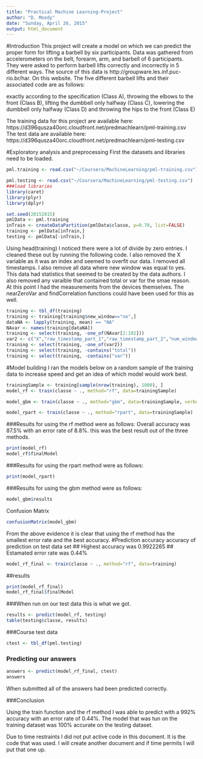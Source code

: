 ```yaml
---
title: "Practical Machine Learning-Project"
author: "D. Moody"
date: "Sunday, April 26, 2015"
output: html_document
---
```

#Introduction
This project will create a model on which we can predict the proper form for lifting a barbell by six participants. Data was gathered from accelerometers on the belt, forearm, arm, and barbell of 6 participants. They were asked to perform barbell lifts correctly and incorrectly in 5 different ways. The source of this data is http://groupware.les.inf.puc-rio.br/har. On this website. The five different barbell lifts and their associated code are as follows:

exactly according to the specification (Class A),
throwing the elbows to the front (Class B),
lifting the dumbbell only halfway (Class C),
lowering the dumbbell only halfway (Class D) and
throwing the hips to the front (Class E)

The training data for this project are available here: 
https://d396qusza40orc.cloudfront.net/predmachlearn/pml-training.csv
The test data are available here: 
https://d396qusza40orc.cloudfront.net/predmachlearn/pml-testing.csv


#Exploratory analysis and preprocessing
First the datasets and libraries need to be loaded.


```r
pml.training <- read.csv("~/Coursera/MachineLearning/pml-training.csv")

pml.testing <- read.csv("~/Coursera/MachineLearning/pml-testing.csv")
###load libraries
library(caret)
library(plyr)
library(dplyr)

set.seed(20152015)
pmlData <- pml.training
inTrain <- createDataPartition(pmlData$classe, p=0.70, list=FALSE)
training <- pmlData[inTrain,]
testing <- pmlData[-inTrain,]
```


Using head(training) I noticed there were a lot of divide by zero entries. I cleaned these out by running the following code. I also removed the X variable as it was an index and seemed to overfit our data. I removed all timestamps. I also remove all data where new window was equal to yes. This data had statistics that seemed to be created by the data authors. I also removed any varaible that contained total or var for the smae reason. At this point I had the measurements from the devices themselves. The nearZeroVar and findCorrelation functions could have been used for this as well.
```r
training <- tbl_df(training)
training <- training[training$new_window=="no",]
dataNA <- lapply(training, mean) == "NA"
NAvar <- names(training[dataNA])
training <- select(training, -one_of(NAvar[2:102]))
var2 <- c("X","raw_timestamp_part_1","raw_timestamp_part_2","num_window" )
training <- select(training, -one_of(var2))
training <- select(training, -contains("total"))
training <- select(training, -contains("var"))
```

#Model building
I ran the models below on a random sample of the training data to increase speed and get an idea of which model would work best.
```r
trainingSample <- training[sample(nrow(training), 1000), ]
model_rf <- train(classe ~ ., method="rf", data=trainingSample)

model_gbm <- train(classe ~ ., method="gbm", data=trainingSample, verbose=FALSE)

model_rpart <- train(classe ~ ., method="rpart", data=trainingSample)
```
###Results for using the rf method were as follows:
Overall accuracy was 87.5% with an error rate of 8.8%. this was the best result out of the three methods.
```r
print(model_rf)
model_rf$finalModel
```

 
###Results for using the rpart method were as follows:
```r
print(model_rpart)
```
 
###Results for using the gbm method were as follows:
```r
model_gbm$results
```
Confusion Matrix

```r
confusionMatrix(model_gbm)
```


From the above evidence it is clear that using the rf method has the smallest error rate and the best accuracy.
#Prediction accuracy
accuracy of prediction on test data set
## Highest accuracy was 0.9922265
## Estamated error rate was 0.44%
```r
model_rf_final <- train(classe ~ ., method="rf", data=training)
```
##results
```r
print(model_rf_final)
model_rf_final$finalModel
```




###When run on our test data this is what we got.
```r
results <- predict(model_rf, testing)
table(testing$classe, results)
```
###Course test data
```r
ctest <- tbl_df(pml.testing)
```
### Predicting our answers
```r
answers <- predict(model_rf_final, ctest)
answers 
```
When submitted all of the answers had been predicted correctly.

###Conclusion

Using the train function and the rf method I was able to predict with a 992% accuracy with an error rate of 0.44%.
The model that was tun on the training dataset was 100% accurate on the testing dataset.

Due to time restraints I did not put active code in this document. It is the code that was used. I will create another document and if time permits I will put that one up.